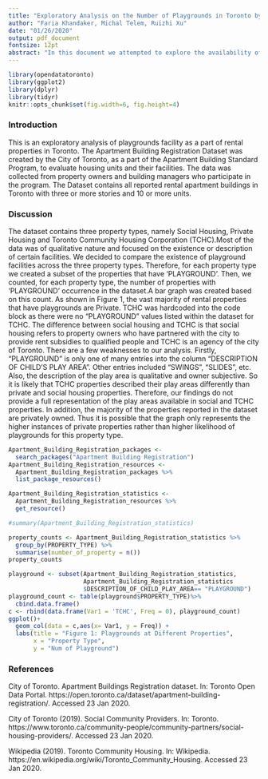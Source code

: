 ---
title: "Exploratory Analysis on the Number of Playgrounds in Toronto by Property Type"
author: "Faria Khandaker, Michal Telem, Ruizhi Xu"
date: "01/26/2020"
output: pdf_document
fontsize: 12pt
abstract: "In this document we attempted to explore the availability of playgrounds in rent properties in Toronto, based on three different property types stated in the Apartment Building Registration Dataset from Toronto's Open Data Portal. We found higher occurrences of playgrounds in Private rental Properties than Social Housing or Toronto Community Housing. This may be indicative of deeper social issues with regards to children's accessibility to outdoor recreation facilities dependent on their housing situation."
---

```{r include=FALSE}
library(opendatatoronto)
library(ggplot2)
library(dplyr)
library(tidyr)
knitr::opts_chunk$set(fig.width=6, fig.height=4) 
```
### Introduction
This is an exploratory analysis of playgrounds facility as a part of rental properties in Toronto. The Apartment Building Registration Dataset was created by the City of Toronto, as a part of the Apartment Building Standard Program, to evaluate housing units and their facilities. The data was collected from property owners and building managers who participate in the program. The Dataset contains all reported rental apartment buildings in Toronto with three or more stories and 10 or more units.

### Discussion
The dataset contains three property types, namely Social Housing, Private Housing and Toronto Community Housing Corporation (TCHC).Most of the data was of qualitative nature and focused on the existence or description of certain facilities. We decided to compare the existence of playground facilities across the three property types. Therefore, for each property type we created a subset of the properties that have 'PLAYGROUND'. Then, we counted, for each property type, the number of properties with 'PLAYGROUND' occurrence in the dataset.A bar graph was created based on this count.
As shown in Figure 1, the vast majority of rental properties that have playgrounds are Private. TCHC was hardcoded into the code block as there were no "PLAYGROUND" values listed within the dataset for TCHC. The difference between social housing and TCHC is that social housing refers to property owners who have partnered with the city to provide rent subsidies to qualified people and TCHC is an agency of the city of Toronto. There are a few weaknesses to our analysis. Firstly, "PLAYGROUND" is only one of many entries into the column "DESCRIPTION OF CHILD'S PLAY AREA". Other entries included "SWINGS", "SLIDES", etc.
Also, the description of the play area is qualitative and owner subjective. So it is likely that TCHC properties described their play areas differently than private and social housing properties. Therefore, our findings do not provide a full representation of the play areas available in social and TCHC properties. In addition, the majority of the properties reported in the dataset are privately owned. Thus it is possible that the graph only represents the higher instances of private properties rather than higher likelihood of playgrounds for this property type.
```{r include=FALSE} 
Apartment_Building_Registration_packages <- 
  search_packages("Apartment Building Registration")
Apartment_Building_Registration_resources <- 
  Apartment_Building_Registration_packages %>%
  list_package_resources()
```
```{r include=FALSE}
Apartment_Building_Registration_statistics <-
  Apartment_Building_Registration_resources %>%
  get_resource()

#summary(Apartment_Building_Registration_statistics)
```
```{r include=FALSE}
property_counts <- Apartment_Building_Registration_statistics %>%
  group_by(PROPERTY_TYPE) %>%
  summarise(number_of_property = n())
property_counts
```
```{r}
playground <- subset(Apartment_Building_Registration_statistics,
                     Apartment_Building_Registration_statistics
                     $DESCRIPTION_OF_CHILD_PLAY_AREA== "PLAYGROUND")
playground_count <- table(playground$PROPERTY_TYPE)%>%
  cbind.data.frame()
c <- rbind(data.frame(Var1 = 'TCHC', Freq = 0), playground_count)
ggplot()+
  geom_col(data = c,aes(x= Var1, y = Freq)) +
  labs(title = "Figure 1: Playgrounds at Different Properties", 
       x = "Property Type",
       y = "Num of Playground")
```

### References

City of Toronto. Apartment Buildings Registration dataset. In: Toronto Open Data Portal. https://open.toronto.ca/dataset/apartment-building-registration/. Accessed 23 Jan 2020.

City of Toronto (2019). Social Community Providers. In: Toronto. https://www.toronto.ca/community-people/community-partners/social-housing-providers/. Accessed 23 Jan 2020.

Wikipedia (2019). Toronto Community Housing. In: Wikipedia. https://en.wikipedia.org/wiki/Toronto_Community_Housing. Accessed 23 Jan 2020.



 
 
